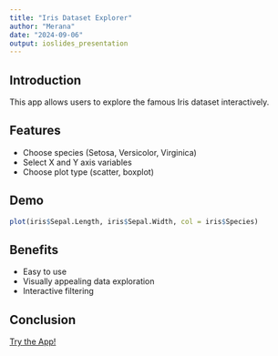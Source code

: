 ```yaml
---
title: "Iris Dataset Explorer"
author: "Merana"
date: "2024-09-06"
output: ioslides_presentation
---
```


## Introduction

This app allows users to explore the famous Iris dataset interactively.

## Features

-   Choose species (Setosa, Versicolor, Virginica)
-   Select X and Y axis variables
-   Choose plot type (scatter, boxplot)

## Demo

```r
plot(iris$Sepal.Length, iris$Sepal.Width, col = iris$Species)
```

## Benefits

-   Easy to use
-   Visually appealing data exploration
-   Interactive filtering

## Conclusion

[Try the App!](https://merana-tech.shinyapps.io/shiny_app/)
